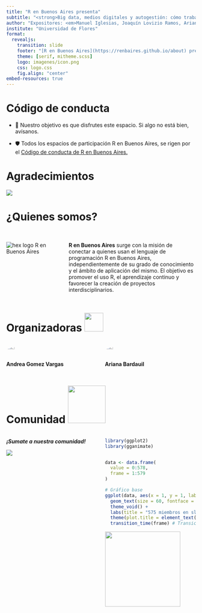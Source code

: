 ```yaml
---
title: "R en Buenos Aires presenta"
subtitle: "<strong>Big data, medios digitales y autogestión: cómo trabajar con millones de noticias</strong>"
author: "Expositores: <em>Manuel Iglesias, Joaquín Lovizio Ramos, Ariana Bardauil, Santiago Marta y Sofía Rubinstein</em>"
institute: "Universidad de Flores"
format:
  revealjs:
    transition: slide
    footer: "[R en Buenos Aires](https://renbaires.github.io/about) presentación realizada con [Quarto](https://quarto.org/)" 
    theme: [serif, mitheme.scss]
    logo: imagenes/icon.png
    css: logo.css
    fig.align: "center"
embed-resources: true
---
```


# Código de conducta

::: incremental
-   🌈 Nuestro objetivo es que disfrutes este espacio. Si algo no está bien, avísanos.

-   🛡️ Todos los espacios de participación R en Buenos Aires, se rigen por el [Código de conducta de R en Buenos Aires.](https://renbaires.github.io/cdc)
:::

# Agradecimientos 

![](imagenes/logos_agradecimiento.png)

# ¿Quienes somos? {.section}

::: columns
::: {.column width="30%"}
<br> ![hex logo R en Buenos Aires](https://renbaires.github.io/assets/icons/icon.png)
:::

::: {.column width="70%"}
<br> **R en Buenos Aires** surge con la misión de conectar a quienes usan el lenguaje de programación R en Buenos Aires, independientemente de su grado de conocimiento y el ámbito de aplicación del mismo. El objetivo es promover el uso R, el aprendizaje continuo y favorecer la creación de proyectos interdisciplinarios.
:::
:::

# Organizadoras <img src="https://media.giphy.com/media/ObNTw8Uzwy6KQ/giphy.gif" width="50px"/> 

::: columns
::: {.column width="50%"}
![](https://avatars.githubusercontent.com/u/45582182?v=4){width="30%" style="border-radius: 80%;"}

**Andrea Gomez Vargas**
:::

::: {.column width="50%"}
![](imagenes/ari.jpg){width="30%" style="border-radius: 80%; aling: center;"}

**Ariana Bardauil**
:::
:::

# Comunidad <img src="https://media.giphy.com/media/LnQjpWaON8nhr21vNW/giphy.gif" width="100px"/> 

::: columns
::: {.column width="50%"}
***¡Sumate a nuestra comunidad!***

[![](imagenes/qr_slack.png){fig-alt="Sumate a nuestra comunidad de slack!" fig-align="center"}](https://renbaires.slack.com/join/shared_invite/enQtNDY5NDQ3NzIzNTcwLTExYjAxZmIxNjNiYjE2NDg0YzAyNGM4OTEwNTkxYWYwNDhjMmI0YTY1ZGMwZTQ1MTliOTkwNGMyMDdjNWI4M2Y)
:::

::: {.column width="50%"}
```r
library(ggplot2)
library(gganimate)


data <- data.frame(
  value = 0:578, 
  frame = 1:579 
)

# Gráfico base
ggplot(data, aes(x = 1, y = 1, label = value)) +
  geom_text(size = 60, fontface = "bold", color = "#263e7e") +
  theme_void() +
  labs(title = "575 miembros en slack") +
  theme(plot.title = element_text(size = 50, face = "bold", hjust = 0.5)) +
  transition_time(frame) # Transición basada en frames
```

![](imagenes/logo_slack.png){fig-alt="Logo de Slack" fig-align="center" width="200"}
:::
:::
